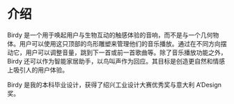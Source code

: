 # 介绍

Birdy 是一个用于唤起用户与生物互动的触感体验的音响，而不是与一个几何物体。用户可以使用这只顶部的鸟形雕塑来管理他们的音乐播放。通过在不同方向摆动它，用户可以调整音量，跳到下一首或前一首歌曲等。除了音乐播放功能之外，Birdy 还可以作为智能家居助手，以鸟叫声作为回应。其目标是创造更自然和情感上吸引人的用户体验。

Birdy 是我的本科毕业设计，获得了绍兴工业设计大赛优秀奖与意大利 A’Design 奖。

